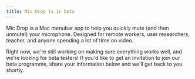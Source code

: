 ```yaml
---
title: Mic Drop is in beta
---
```



Mic Drop is a Mac menubar app to help you quickly mute (and then unmute!) your microphone. Designed for remote workers, user researchers, teacher, and anyone spending a lot of time on video.

Right now, we're still working on making sure everything works well, and we're looking for beta testers! If you'd like to get an invitation to join our beta programme, share your information below and we'll get back to you shortly.

<SignUpForm />
